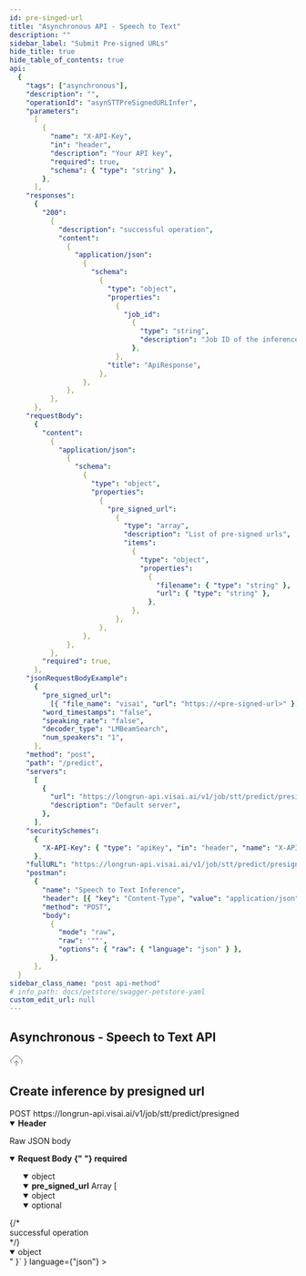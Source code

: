 ```yaml
---
id: pre-singed-url
title: "Asynchronous API - Speech to Text"
description: ""
sidebar_label: "Submit Pre-signed URLs"
hide_title: true
hide_table_of_contents: true
api:
  {
    "tags": ["asynchronous"],
    "description": "",
    "operationId": "asynSTTPreSignedURLInfer",
    "parameters":
      [
        {
          "name": "X-API-Key",
          "in": "header",
          "description": "Your API key",
          "required": true,
          "schema": { "type": "string" },
        },
      ],
    "responses":
      {
        "200":
          {
            "description": "successful operation",
            "content":
              {
                "application/json":
                  {
                    "schema":
                      {
                        "type": "object",
                        "properties":
                          {
                            "job_id":
                              {
                                "type": "string",
                                "description": "Job ID of the inference",
                              },
                          },
                        "title": "ApiResponse",
                      },
                  },
              },
          },
      },
    "requestBody":
      {
        "content":
          {
            "application/json":
              {
                "schema":
                  {
                    "type": "object",
                    "properties":
                      {
                        "pre_signed_url":
                          {
                            "type": "array",
                            "description": "List of pre-signed urls",
                            "items":
                              {
                                "type": "object",
                                "properties":
                                  {
                                    "filename": { "type": "string" },
                                    "url": { "type": "string" },
                                  },
                              },
                          },
                      },
                  },
              },
          },
        "required": true,
      },
    "jsonRequestBodyExample":
      {
        "pre_signed_url":
          [{ "file_name": "visai", "url": "https://<pre-signed-url>" }],
        "word_timestamps": "false",
        "speaking_rate": "false",
        "decoder_type": "LMBeamSearch",
        "num_speakers": "1",
      },
    "method": "post",
    "path": "/predict",
    "servers":
      [
        {
          "url": "https://longrun-api.visai.ai/v1/job/stt/predict/presigned",
          "description": "Default server",
        },
      ],
    "securitySchemes":
      {
        "X-API-Key": { "type": "apiKey", "in": "header", "name": "X-API-Key" },
      },
    "fullURL": "https://longrun-api.visai.ai/v1/job/stt/predict/presigned",
    "postman":
      {
        "name": "Speech to Text Inference",
        "header": [{ "key": "Content-Type", "value": "application/json" }],
        "method": "POST",
        "body":
          {
            "mode": "raw",
            "raw": '""',
            "options": { "raw": { "language": "json" } },
          },
      },
  }
sidebar_class_name: "post api-method"
# info_path: docs/petstore/swagger-petstore-yaml
custom_edit_url: null
---
```



## Asynchronous - Speech to Text API

<div
  style={{
    display: "flex",
    alignItems: "center",
    gap: "0.5rem",
    marginBottom: "1rem",
  }}
>
  <svg
    width="24"
    height="24"
    viewBox="0 0 24 24"
    fill="none"
    xmlns="http://www.w3.org/2000/svg"
  >
    <path
      d="M4 16.2422C2.79401 15.435 2 14.0602 2 12.5C2 10.1564 3.79151 8.23129 6.07974 8.01937C6.54781 5.17213 9.02024 3 12 3C14.9798 3 17.4522 5.17213 17.9203 8.01937C20.2085 8.23129 22 10.1564 22 12.5C22 14.0602 21.206 15.435 20 16.2422M8 16L12 12M12 12L16 16M12 12V21"
      stroke="#475467"
      strokeWidth="2"
      strokeLinecap="round"
      strokeLinejoin="round"
    />
  </svg>
  <h2 style={{ marginBottom: "0" }}>Create inference by presigned url</h2>
</div>

<div className="custom-url-container">
  <span className="custom-method">POST</span>
  <span className="custom-url">https://longrun-api.visai.ai/v1/job/stt/predict/presigned</span>
</div>
<details style={{ marginBottom: "1rem" }} data-collapsed={false} open={true}>
  <summary style={{}}>
    <strong>Header</strong>
  </summary>
  <div>
    <ul>
      <ParamsItem
        className={"paramsItem"}
        param={{
          name: "X-API-Key",
          in: "header",
          description: "Your API key",
          required: true,
          schema: { type: "string" },
        }}
      ></ParamsItem>
    </ul>
  </div>
</details>
<MimeTabs>
  <TabItem label={"application/json"} value={"application/json"}>
    <p style={{ marginLeft: "1rem", marginBottom: "0px", fontWeight: 500, fontSize: "12px" }}>Raw JSON body</p>
    <details style={{}} data-collapsed={false} open={true}>
      <summary style={{ textAlign: "left" }}>
        <strong>Request Body</strong>
        <strong
          style={{
            fontSize: "var(--ifm-code-font-size)",
            color: "var(--openapi-required)",
          }}
        >
          {" "}
          required
        </strong>
      </summary>
      <ul style={{ marginLeft: "1rem" }}>
        <SchemaItem collapsible={true} className={"schemaItem"}>
          <details style={{}} data-collapsed={false} open={true}>
            <summary style={{}}>
              <span style={{ opacity: "0.6" }}> object</span>
            </summary>
            <div style={{ marginLeft: "1rem" }}>
              <details
                style={{}}
                data-collapsed={false}
                open={true}
              >
                <summary style={{}}>
                  <strong>pre_signed_url</strong>
                  <span style={{ opacity: "0.6" }}> Array [</span>
                </summary>
                <div style={{ marginLeft: "1rem" }}>
                  <SchemaItem
                    collapsible={false}
                    className={"schemaItem"}
                  >
                    <details
                      style={{}}
                      data-collapsed={false}
                      open={true}
                    >
                      <summary style={{}}>
                        <strong></strong>
                        <span style={{ opacity: "0.6" }}>
                          object
                        </span>
                      </summary>
                      <div style={{ marginLeft: "1rem" }}>
                        <SchemaItem
                          collapsible={false}
                          name={"file_name"}
                          required={false}
                          schemaName={"string"}
                          qualifierMessage={undefined}
                          schema={{
                            type: "number",
                            description:
                              "File name",
                          }}
                        ></SchemaItem>
                        <SchemaItem
                          collapsible={false}
                          name={"url"}
                          required={false}
                          schemaName={"string"}
                          qualifierMessage={undefined}
                          schema={{
                            type: "number",
                            description:
                              "Pre-signed URL",
                          }}
                        ></SchemaItem>
                      </div>
                    </details>
                  </SchemaItem>
                </div>
              </details>
              <details
                style={{ marginBottom: "1rem" }}
                data-collapsed={false}
                open={true}
              >
                <summary style={{}}>
                  <span style={{ opacity: "0.6" }}>optional</span>
                </summary>
                <div>
                  <ul>
                    <ParamsItem
                      className={"paramsItem"}
                      param={{
                        name: "num_speakers",
                        in: "query",
                        description: "Number of speakers diarization in 1-4 speakers.",
                        required: false,
                        style: "form",
                        schema: {
                          type: "number",
                          default: `1`,
                        },
                      }}
                    ></ParamsItem>
                    <ParamsItem
                      className={"paramsItem"}
                      param={{
                        name: "speaking_rate",
                        in: "query",
                        description: "Get the speaking rate of each transcription for speech fluency analysis in the audio.",
                        required: false,
                        style: "form",
                        schema: {
                          type: "boolean",
                          default: `false`,
                        },
                      }}
                    ></ParamsItem>
                    <ParamsItem
                      className={"paramsItem"}
                      param={{
                        name: "word_timestamps",
                        in: "query",
                        description: "Get time offsets of each word that is recognized in the audio.",
                        required: false,
                        style: "form",
                        schema: {
                          type: "boolean",
                          default: `false`,
                        },
                      }}
                    ></ParamsItem>
                    <ParamsItem
                      className={"paramsItem"}
                      param={{
                        name: "word_list",
                        in: "query",
                        description: "List of terminology ['word_1', 'word_2', ...]",
                        required: false,
                        style: "form",
                        schema: {
                          type: "string[]",
                          default: `[]`,
                        },
                      }}
                    ></ParamsItem>
                    <ParamsItem
                      className={"paramsItem"}
                      param={{
                        name: "decoder_type",
                        in: "query",
                        description: "Decoding methods including `Greedy`, `BeamSearch`, and `LMBeamSearch`",
                        required: false,
                        style: "form",
                        schema: {
                          type: "string",
                          default: `LMBeamSearch`,
                        },
                      }}
                    ></ParamsItem>
                    <ParamsItem
                      className={"paramsItem"}
                      param={{
                        name: "webhook_url",
                        in: "query",
                        description: "Webhook endpoint for calling once job status is completed",
                        required: false,
                        style: "form",
                        schema: {
                          type: "string",
                        },
                      }}
                    ></ParamsItem>
                  </ul>
                </div>
              </details>
            </div>
          </details>
        </SchemaItem>
      </ul>
    </details>
  </TabItem>
</MimeTabs>
<div>
  <ApiTabs>
    <TabItem label={"200"} value={"200"}>
      {/* <div>successful operation</div> */}
      <div>
        <MimeTabs schemaType={"response"}>
          <TabItem label={"application/json"} value={"application/json"}>
            <SchemaTabs>
              <TabItem label={"Schema"} value={"Schema"}>
                 <details style={{}} data-collapsed={false} open={true}>
                  <summary style={{}}>
                    <span style={{ opacity: "0.6" }}> object</span>
                  </summary>
                  <div style={{ marginLeft: "1rem" }}>
                   <SchemaItem
                      collapsible={false}
                      name={"job_id"}
                      required={false}
                      schemaName={"string"}
                      schema={{
                        description: "Job ID of the inference",
                        title: "job_id",
                      }}
                    ></SchemaItem>
                  </div>
                </details>
              </TabItem>
              <TabItem
                label={"Example (from schema)"}
                value={"Example (from schema)"}
              >
                <ResponseSamples
                  responseExample={
                    `{
    "job_id": "<job-id>"
}`
                  }
                  language={"json"}
                ></ResponseSamples>
              </TabItem>
            </SchemaTabs>
          </TabItem>
        </MimeTabs>
      </div>
    </TabItem>

  </ApiTabs>
</div>
